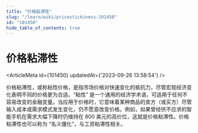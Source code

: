 ```yaml
---
title: "价格粘滞性"
slug: "/learn/wiki/pricestickiness-101450"
id: "101450"
hide_table_of_contents: true
---
```



# 价格粘滞性

<ArticleMeta id={101450} updatedAt={'2023-09-26 13:58:54'} />
<div className='border-solid border-b border-t-0 my-4 border-[var(--ifm-color-gray-300)]' />

价格粘滞性，或称粘性价格，是指市场价格对快速变化的抵抗力，尽管宏观经济变化表明不同的价格更为合适。“粘性” 是一个通用的经济学术语，可适用于任何不容易改变的金融变量。当应用于价格时，它意味着某种商品的卖方（或买方）尽管输入成本或需求模式发生变化，仍不愿意改变价格。例如，如果曾经供不应求的智能手机在需求大幅下降时仍维持在 800 美元的高价位，这就是价格粘滞性。价格粘滞性也可以称为 “名义僵化”，与工资粘滞性相关。
